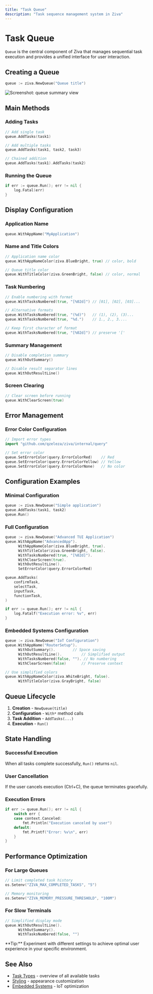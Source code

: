 ```yaml
---
title: "Task Queue"
description: "Task sequence management system in Ziva"
---
```


# Task Queue

`Queue` is the central component of Ziva that manages sequential task execution and provides a unified interface for user interaction.

## Creating a Queue

```go
queue := ziva.NewQueue("Queue title")
```

![Screenshot: queue summary view](/images/pic_5.png)

## Main Methods

### Adding Tasks

```go
// Add single task
queue.AddTasks(task1)

// Add multiple tasks
queue.AddTasks(task1, task2, task3)

// Chained addition
queue.AddTasks(task1).AddTasks(task2)
```

### Running the Queue

```go
if err := queue.Run(); err != nil {
    log.Fatal(err)
}
```

## Display Configuration

### Application Name

```go
queue.WithAppName("MyApplication")
```

### Name and Title Colors

```go
// Application name color
queue.WithAppNameColor(ziva.BlueBright, true) // color, bold

// Queue title color
queue.WithTitleColor(ziva.GreenBright, false) // color, normal
```

### Task Numbering

```go
// Enable numbering with format
queue.WithTasksNumbered(true, "[%02d]") // [01], [02], [03]...

// Alternative formats
queue.WithTasksNumbered(true, "(%d)")   // (1), (2), (3)...
queue.WithTasksNumbered(true, "%d.")    // 1., 2., 3....

// Keep first character of format
queue.WithTasksNumbered(true, "[%02d]") // preserve '['
```

### Summary Management

```go
// Disable completion summary
queue.WithOutSummary()

// Disable result separator lines
queue.WithOutResultLine()
```

### Screen Clearing

```go
// Clear screen before running
queue.WithClearScreen(true)
```

## Error Management

### Error Color Configuration

```go
// Import error types
import "github.com/qzeleza/ziva/internal/query"

// Set error color
queue.SetErrorColor(query.ErrorColorRed)    // Red
queue.SetErrorColor(query.ErrorColorYellow) // Yellow
queue.SetErrorColor(query.ErrorColorNone)   // No color
```

## Configuration Examples

### Minimal Configuration

```go
queue := ziva.NewQueue("Simple application")
queue.AddTasks(task1, task2)
queue.Run()
```

### Full Configuration

```go
queue := ziva.NewQueue("Advanced TUI Application")
queue.WithAppName("AdvancedApp").
      WithAppNameColor(ziva.BlueBright, true).
      WithTitleColor(ziva.GreenBright, false).
      WithTasksNumbered(true, "[%02d]").
      WithClearScreen(true).
      WithOutResultLine().
      SetErrorColor(query.ErrorColorRed)

queue.AddTasks(
    confirmTask,
    selectTask,
    inputTask,
    functionTask,
)

if err := queue.Run(); err != nil {
    log.Fatalf("Execution error: %v", err)
}
```

### Embedded Systems Configuration

```go
queue := ziva.NewQueue("IoT Configuration")
queue.WithAppName("RouterSetup").
      WithOutSummary().        // Space saving
      WithOutResultLine().         // Simplified output
      WithTasksNumbered(false, ""). // No numbering
      WithClearScreen(false)       // Preserve context

// Use simplified colors
queue.WithAppNameColor(ziva.WhiteBright, false).
      WithTitleColor(ziva.GrayBright, false)
```

## Queue Lifecycle

1. **Creation** - `NewQueue(title)`
2. **Configuration** - `With*` method calls
3. **Task Addition** - `AddTasks(...)`
4. **Execution** - `Run()`

## State Handling

### Successful Execution

When all tasks complete successfully, `Run()` returns `nil`.

### User Cancellation

If the user cancels execution (Ctrl+C), the queue terminates gracefully.

### Execution Errors

```go
if err := queue.Run(); err != nil {
    switch err {
    case context.Canceled:
        fmt.Println("Execution canceled by user")
    default:
        fmt.Printf("Error: %v\n", err)
    }
}
```

## Performance Optimization

### For Large Queues

```go
// Limit completed task history
os.Setenv("ZIVA_MAX_COMPLETED_TASKS", "5")

// Memory monitoring
os.Setenv("ZIVA_MEMORY_PRESSURE_THRESHOLD", "100M")
```

### For Slow Terminals

```go
// Simplified display mode
queue.WithOutResultLine().
      WithOutSummary().
      WithTasksNumbered(false, "")
```

<Info>
**Tip:** Experiment with different settings to achieve optimal user experience in your specific environment.
</Info>

## See Also

- [Task Types](/en/components/tasks) - overview of all available tasks
- [Styling](/en/customization/styling) - appearance customization
- [Embedded Systems](/en/customization/embedded-systems) - IoT optimization
